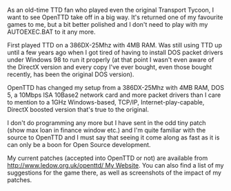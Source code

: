 As an old-time TTD fan who played even the original Transport Tycoon, I want to see OpenTTD take off in a big way.  It's returned one of my favourite games to me, but a bit better polished and I don't need to play with my AUTOEXEC.BAT to it any more.

First played TTD on a 386DX-25Mhz with 4MB RAM.  Was still using TTD up until a few years ago when I got tired of having to install DOS packet drivers under Windows 98 to run it properly (at that point I wasn't even aware of the DirectX version and every copy I've ever bought, even those bought recently, has been the original DOS version).

OpenTTD has changed my setup from a 386DX-25Mhz with 4MB RAM, DOS 5, a 10Mbps ISA 10Base2 network card and more packet drivers than I care to mention to a 1GHz Windows-based, TCP/IP, Internet-play-capable, DirectX boosted version that's true to the original.

I don't do programming any more but I have sent in the odd tiny patch (show max loan in finance window etc.) and I'm quite familiar with the source to OpenTTD and I must say that seeing it come along as fast as it is can only be a boon for Open Source development.

My current patches (accepted into OpenTTD or not) are available from [[http://www.ledow.org.uk/openttd/ My Website]].  You can also find a list of my suggestions for the game there, as well as screenshots of the impact of my patches.